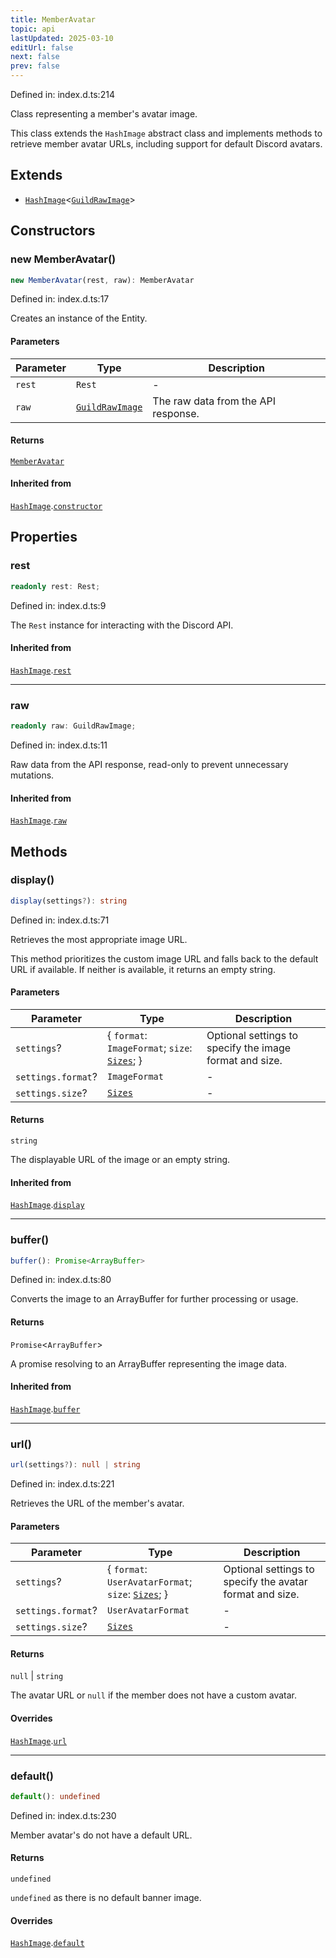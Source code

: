 ```yaml
---
title: MemberAvatar
topic: api
lastUpdated: 2025-03-10
editUrl: false
next: false
prev: false
---
```


Defined in: index.d.ts:214

Class representing a member's avatar image.

This class extends the `HashImage` abstract class and implements methods to
retrieve member avatar URLs, including support for default Discord avatars.

## Extends

- [`HashImage`](/api/classes/dev/classes/hashimage/)\<[`GuildRawImage`](/api/classes/dev/type-aliases/guildrawimage/)\>

## Constructors

### new MemberAvatar()

```ts
new MemberAvatar(rest, raw): MemberAvatar
```

Defined in: index.d.ts:17

Creates an instance of the Entity.

#### Parameters

| Parameter | Type | Description |
| ------ | ------ | ------ |
| `rest` | `Rest` | - |
| `raw` | [`GuildRawImage`](/api/classes/dev/type-aliases/guildrawimage/) | The raw data from the API response. |

#### Returns

[`MemberAvatar`](/api/classes/dev/classes/memberavatar/)

#### Inherited from

[`HashImage`](/api/classes/dev/classes/hashimage/).[`constructor`](/api/classes/dev/classes/hashimage/#constructors)

## Properties

### rest

```ts
readonly rest: Rest;
```

Defined in: index.d.ts:9

The `Rest` instance for interacting with the Discord API.

#### Inherited from

[`HashImage`](/api/classes/dev/classes/hashimage/).[`rest`](/api/classes/dev/classes/hashimage/#rest-1)

***

### raw

```ts
readonly raw: GuildRawImage;
```

Defined in: index.d.ts:11

Raw data from the API response, read-only to prevent unnecessary mutations.

#### Inherited from

[`HashImage`](/api/classes/dev/classes/hashimage/).[`raw`](/api/classes/dev/classes/hashimage/#raw-1)

## Methods

### display()

```ts
display(settings?): string
```

Defined in: index.d.ts:71

Retrieves the most appropriate image URL.

This method prioritizes the custom image URL and falls back to the default
URL if available. If neither is available, it returns an empty string.

#### Parameters

| Parameter | Type | Description |
| ------ | ------ | ------ |
| `settings`? | \{ `format`: `ImageFormat`; `size`: [`Sizes`](/api/classes/dev/type-aliases/sizes/); \} | Optional settings to specify the image format and size. |
| `settings.format`? | `ImageFormat` | - |
| `settings.size`? | [`Sizes`](/api/classes/dev/type-aliases/sizes/) | - |

#### Returns

`string`

The displayable URL of the image or an empty string.

#### Inherited from

[`HashImage`](/api/classes/dev/classes/hashimage/).[`display`](/api/classes/dev/classes/hashimage/#display)

***

### buffer()

```ts
buffer(): Promise<ArrayBuffer>
```

Defined in: index.d.ts:80

Converts the image to an ArrayBuffer for further processing or usage.

#### Returns

`Promise`\<`ArrayBuffer`\>

A promise resolving to an ArrayBuffer representing the image data.

#### Inherited from

[`HashImage`](/api/classes/dev/classes/hashimage/).[`buffer`](/api/classes/dev/classes/hashimage/#buffer)

***

### url()

```ts
url(settings?): null | string
```

Defined in: index.d.ts:221

Retrieves the URL of the member's avatar.

#### Parameters

| Parameter | Type | Description |
| ------ | ------ | ------ |
| `settings`? | \{ `format`: `UserAvatarFormat`; `size`: [`Sizes`](/api/classes/dev/type-aliases/sizes/); \} | Optional settings to specify the avatar format and size. |
| `settings.format`? | `UserAvatarFormat` | - |
| `settings.size`? | [`Sizes`](/api/classes/dev/type-aliases/sizes/) | - |

#### Returns

`null` \| `string`

The avatar URL or `null` if the member does not have a custom avatar.

#### Overrides

[`HashImage`](/api/classes/dev/classes/hashimage/).[`url`](/api/classes/dev/classes/hashimage/#url)

***

### default()

```ts
default(): undefined
```

Defined in: index.d.ts:230

Member avatar's do not have a default URL.

#### Returns

`undefined`

`undefined` as there is no default banner image.

#### Overrides

[`HashImage`](/api/classes/dev/classes/hashimage/).[`default`](/api/classes/dev/classes/hashimage/#default)
